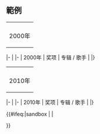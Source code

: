 <includeonly><!-- 在這裡加入模板的保護標識 --></includeonly><noinclude>{{Documentation subpage}}</noinclude>
<!-- 在本行下編輯模板說明 -->
== 範例 ==
{| style="margin:auto; background:transparent;"
|- style="vertical-align:top;"
| <pre>{{South Korean awards table}}
|-
| 2000年
| 奖项
| 专辑 / 歌手
| {{won}}
|}</pre>
|-
| {{South Korean awards table}}
|-
| 2000年
| 奖项
| 专辑 / 歌手
| {{won}}
|}

{| style="margin:auto; background:transparent;"
|- style="vertical-align:top;"
| <pre>{{South Korean awards table|header_color=pink}}
|-
| 2010年
| 奖项
| 专辑 / 歌手
| {{nom}}
|}</pre>
|-
| {{South Korean awards table|header_color=pink}}
|-
| 2010年
| 奖项
| 专辑 / 歌手
| {{nom}}
|}

<includeonly>{{#ifeq:{{SUBPAGENAME}}|sandbox | |
<!-- 本行下加入模板的分類，跨維基連結加入Wikidata（參見[[Wikipedia:Wikidata]]） -->

}}</includeonly>